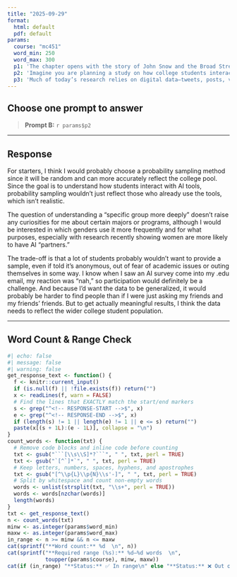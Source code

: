 ```yaml
---
title: "2025-09-29"
format:
  html: default
  pdf: default
params:
  course: "mc451"
  word_min: 250
  word_max: 300
  p1: 'The chapter opens with the story of John Snow and the Broad Street pump—an example of how sampling can reveal powerful truths about a whole system. Reflect on a time you formed a strong opinion or insight based on a small piece of evidence (e.g., a social media post, a conversation, a single article). Was that sample representative of the broader reality? What does this example teach you about the risks or rewards of inference from a small sample?'
  p2: 'Imagine you are planning a study on how college students interact with AI tools like ChatGPT. Would you choose a probability sampling method or a non-probability one? Why? Consider your research goals—do you want to generalize to all college students or understand a specific group more deeply? Explain your choice and what trade-offs it involves in terms of access, time, cost, and generalizability.'
  p3: 'Much of today’s research relies on digital data—tweets, posts, videos, and online surveys. This chapter explains how population bias, self-selection bias, and data availability bias can distort digital research. Choose one of these forms of bias and describe how it might affect a study of online news consumption or streaming habits. What could a researcher do to acknowledge or reduce that bias?'
---
```


## Choose **one** prompt to answer

> **Prompt B:** `r params$p2`

---

## Response

<!-- RESPONSE-START -->
For starters, I think I would probably choose a probability sampling method since it will be random and can more accurately reflect the college pool. Since the goal is to understand how students interact with AI tools, probability sampling wouldn’t just reflect those who already use the tools, which isn’t realistic.

The question of understanding a “specific group more deeply” doesn’t raise any curiosities for me about certain majors or programs, although I would be interested in which genders use it more frequently and for what purposes, especially with research recently showing women are more likely to have AI “partners.”

The trade-off is that a lot of students probably wouldn’t want to provide a sample, even if told it’s anonymous, out of fear of academic issues or outing themselves in some way. I know when I saw an AI survey come into my .edu email, my reaction was “nah,” so participation would definitely be a challenge. And because I’d want the data to be generalized, it would probably be harder to find people than if I were just asking my friends and my friends’ friends. But to get actually meaningful results, I think the data needs to reflect the wider college student population.
<!-- RESPONSE-END -->

---

## Word Count & Range Check

```r
#| echo: false
#| message: false
#| warning: false
get_response_text <- function() {
  f <- knitr::current_input()
  if (is.null(f) || !file.exists(f)) return("")
  x <- readLines(f, warn = FALSE)
  # Find the lines that EXACTLY match the start/end markers
  s <- grep("^<!-- RESPONSE-START -->$", x)
  e <- grep("^<!-- RESPONSE-END -->$", x)
  if (length(s) != 1 || length(e) != 1 || e <= s) return("")
  paste(x[(s + 1L):(e - 1L)], collapse = "\n")
}
count_words <- function(txt) {
  # Remove code blocks and inline code before counting
  txt <- gsub("```[\\s\\S]*?```", " ", txt, perl = TRUE)
  txt <- gsub("`[^`]*`", " ", txt, perl = TRUE)
  # Keep letters, numbers, spaces, hyphens, and apostrophes
  txt <- gsub("[^\\p{L}\\p{N}\\s'-]", " ", txt, perl = TRUE)
  # Split by whitespace and count non-empty words
  words <- unlist(strsplit(txt, "\\s+", perl = TRUE))
  words <- words[nzchar(words)]
  length(words)
}
txt <- get_response_text()
n <- count_words(txt)
minw <- as.integer(params$word_min)
maxw <- as.integer(params$word_max)
in_range <- n >= minw && n <= maxw
cat(sprintf("**Word count:** %d  \n", n))
cat(sprintf("**Required range (%s):** %d–%d words  \n",
            toupper(params$course), minw, maxw))
cat(if (in_range) "**Status:** ✅ In range\n" else "**Status:** ❌ Out of range\n")
```
